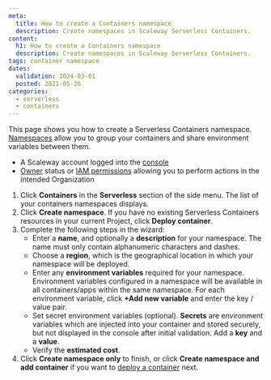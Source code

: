 ```yaml
---
meta:
  title: How to create a Containers namespace
  description: Create namespaces in Scaleway Serverless Containers.
content:
  h1: How to create a Containers namespace
  description: Create namespaces in Scaleway Serverless Containers.
tags: container namespace
dates:
  validation: 2024-03-01
  posted: 2021-05-26
categories:
  - serverless
  - containers
---
```


This page shows you how to create a Serverless Containers namespace. [Namespaces](/serverless/containers/concepts/#namespace) allow you to group your containers and share environment variables between them.

<Macro id="requirements" /><Macro id="requirements" />

- A Scaleway account logged into the [console](https://console.scaleway.com)
- [Owner](/identity-and-access-management/iam/concepts/#owner) status or [IAM permissions](/identity-and-access-management/iam/concepts/#permission) allowing you to perform actions in the intended Organization

1. Click **Containers** in the **Serverless** section of the side menu. The list of your containers namespaces displays.
2. Click **Create namespace**. If you have no existing Serverless Containers resources in your current Project, click **Deploy container**.
3. Complete the following steps in the wizard:
    - Enter a **name**, and optionally a **description** for your namespace. The name must only contain alphanumeric characters and dashes.
    - Choose a **region**, which is the geographical location in which your namespace will be deployed.
    - Enter any **environment variables** required for your namespace. Environment variables configured in a namespace will be available in all containers/apps within the same namespace. For each environment variable, click **+Add new variable** and enter the key / value pair.
    - Set secret environment variables (optional). **Secrets** are environment variables which are injected into your container and stored securely, but not displayed in the console after initial validation. Add a **key** and a **value**.
    - Verify the **estimated cost**.
4. Click **Create namespace only** to finish, or click **Create namespace and add container** if you want to [deploy a container](/serverless/containers/how-to/deploy-a-container-from-scaleway-container-registry/) next.


